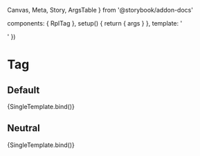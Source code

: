   Canvas,
  Meta,
  Story,
  ArgsTable
} from '@storybook/addon-docs'

  components: { RplTag },
  setup() {
    return { args }
  },
  template: '<div class="sb-container"><RplTag v-bind="args" /></div>'
})

<Meta title='Components/Containers/Tag' component={RplTag} />

# Tag

<ArgsTable of={RplTag} />

## Default

<Canvas>
  <Story
    name='Default'
    play={a11yStoryCheck}
    argTypes={{
      variant: {
        control: { type: 'select' },
        options: RplTagVariants,
        defaultValue: 'default'
      }
    }}
    args={{
      label: 'Tag'
    }}
  >
    {SingleTemplate.bind()}
  </Story>
</Canvas>

## Neutral

<Canvas>
  <Story
    name='Neutral'
    play={a11yStoryCheck}
    argTypes={{
      variant: {
        control: { type: 'select' },
        options: RplTagVariants,
        defaultValue: 'neutral'
      }
    }}
    args={{
      label: 'Tag'
    }}
  >
    {SingleTemplate.bind()}
  </Story>
</Canvas>
